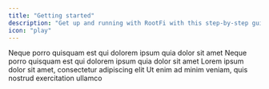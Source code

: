 ```yaml
---
title: "Getting started"
description: "Get up and running with RootFi with this step-by-step guide."
icon: "play"
---
```


<CardGroup cols={2}>
  <Card title="Configure Integration" icon="square-1" href="configure-sync">
    Neque porro quisquam est qui dolorem ipsum quia dolor sit amet
  </Card>
  <Card title="Create an Invite Link" icon="square-2" href="create-invite-link">
    Neque porro quisquam est qui dolorem ipsum quia dolor sit amet
  </Card>
  <Card title="Connect your platform" icon="square-3" href="connect-platform">
    Lorem ipsum dolor sit amet, consectetur adipiscing elit
  </Card>
  <Card title="Monitor Sync & View Data" icon="square-4" href="monitor-data">
    Ut enim ad minim veniam, quis nostrud exercitation ullamco
  </Card>
</CardGroup>
